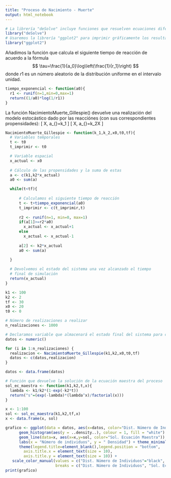 ---
title: "Proceso de Nacimiento - Muerte"
output: html_notebook
---

```{r}
# La librería "deSolve" incluye funciones que resuelven ecuaciones diferenciales ordinarias
library("deSolve")
# Usaremos la librería "ggplot2" para imprimir gráficamente los resultados
library("ggplot2")
```

Añadimos la función que calcula el siguiente tiempo de reacción de
acuerdo a la fórmula $$
  \tau=\frac{1}{a_0}\log\left(\frac{1}{r_1}\right)
$$ donde $r1$ es un número aleatorio de la distribución uniforme en el
intervalo unidad.

```{r}
tiempo_exponencial <- function(a0){
  r1 <- runif(n=1,min=0,max=1)
  return((1/a0)*log(1/r1))
}
```

La función NacimientoMuerte_Gillespie() devuelve una realización del modelo
estocástico dado por las reacciónes (con sus correspondientes propensidades):
\[
  \emptyset\rightarrow X, \quad a_{\text{nacimiento}}=k_1
\]
\[
  X\rightarrow \emptyset, \quad a_{\text{muerte}}=k_2X
\]

```{r}
NacimientoMuerte_Gillespie <- function(k_1,k_2,x0,t0,tf){
  # Variables temporales
  t <- t0
  t_imprimir <- t0

  # Variable espacial 
  x_actual <- x0
  
  # Cálculo de las propensidades y la suma de estas
  a <- c(k1,k2*x_actual)
  a0 <- sum(a)

  while(t<tf){
      
      # Calculamos el siguiente tiempo de reacción
      t <- t+tiempo_exponencial(a0)
      t_imprimir <- c(t_imprimir,t)
      
      r2 <- runif(n=1, min=0, max=1)
      if(a[1]>=r2*a0)
        x_actual <- x_actual+1
      else
        x_actual <- x_actual-1
      
      a[2] <- k2*x_actual
      a0 <- sum(a)

  }
  
  # Devolvemos el estado del sistema una vez alcanzado el tiempo 
  # final de simulación
  return(x_actual)
}

```


```{r}
k1 <- 100
k2 <- 2
tf <- 30
x0 <- 20
t0 <- 0

# Número de realizaciones a realizar
n_realizaciones <- 1000

# Declaramos variable que almacenará el estado final del sistema para cada realización
datos <- numeric()

for (i in 1:n_realizaciones) {
  realizacion <- NacimientoMuerte_Gillespie(k1,k2,x0,t0,tf)
  datos <- c(datos,realizacion)
}

datos <- data.frame(datos)
```


```{r}
# Función que devuelve la solución de la ecuación maestra del proceso
sol_ec_maestra <- function(k1,k2,t,x){
  lambda <- k1/k2*(1-exp(-k2*t))
  return("s"=(exp(-lambda)*(lambda^x)/factorial(x)))
}
```


```{r}
x <- 1:100
sol <- sol_ec_maestra(k1,k2,tf,x)
x <- data.frame(x, sol)

grafico <- ggplot(data = datos, aes(x=datos, color="Dist. Número de Individuos")) + 
      geom_histogram(aes(y = ..density..), colour = 1, fill = "white") + geom_density() + 
      geom_line(data=x, aes(x=x,y=sol, color="Sol. Ecuación Maestra")) +
      labs(x = "Número de individuos", y = " Densidad") + theme_minimal() +
      theme(legend.title=element_blank(),legend.position = "bottom",
        axis.title.x = element_text(size = 10),  
        axis.title.y = element_text(size = 10)) +
   scale_color_manual(values = c("Dist. Número de Individuos"="black", "Sol. Ecuación Maestra" = "red"),
                      breaks = c("Dist. Número de Individuos", "Sol. Ecuación Maestra"))
print(grafico)
```

